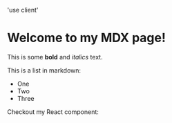 'use client'


# Welcome to my MDX page!

This is some **bold** and _italics_ text.

This is a list in markdown:

- One
- Two
- Three

Checkout my React component:

<ComponentsA />
